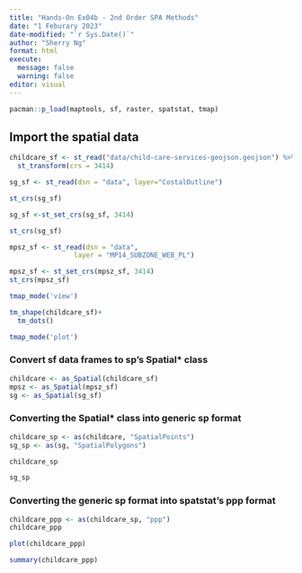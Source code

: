 ```yaml
---
title: "Hands-On Ex04b - 2nd Order SPA Methods"
date: "1 Feburary 2023"
date-modified: "`r Sys.Date()`"
author: "Sherry Ng"
format: html
execute: 
  message: false
  warning: false
editor: visual
---
```


```r
pacman::p_load(maptools, sf, raster, spatstat, tmap)
```

## Import the spatial data

```r
childcare_sf <- st_read("data/child-care-services-geojson.geojson") %>%
  st_transform(crs = 3414)
```

```r
sg_sf <- st_read(dsn = "data", layer="CostalOutline")
```

```r
st_crs(sg_sf)
```

```r
sg_sf <-st_set_crs(sg_sf, 3414)
```

```r
st_crs(sg_sf)
```

```r
mpsz_sf <- st_read(dsn = "data", 
                layer = "MP14_SUBZONE_WEB_PL")
```

```r
mpsz_sf <- st_set_crs(mpsz_sf, 3414)
st_crs(mpsz_sf)
```

```r
tmap_mode('view')
```

```r
tm_shape(childcare_sf)+
  tm_dots()
```

```r
tmap_mode('plot')
```

### Convert sf data frames to sp's Spatial\* class

```r
childcare <- as_Spatial(childcare_sf)
mpsz <- as_Spatial(mpsz_sf)
sg <- as_Spatial(sg_sf)
```

### Converting the Spatial\* class into generic sp format

```r
childcare_sp <- as(childcare, "SpatialPoints")
sg_sp <- as(sg, "SpatialPolygons")
```

```r
childcare_sp
```

```r
sg_sp
```

### Converting the generic sp format into spatstat's ppp format

```r
childcare_ppp <- as(childcare_sp, "ppp")
childcare_ppp
```

```r
plot(childcare_ppp)
```

```r
summary(childcare_ppp)
```
